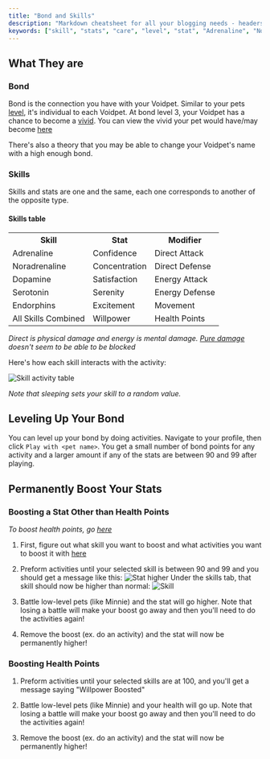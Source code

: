 ```yaml
---
title: "Bond and Skills"
description: "Markdown cheatsheet for all your blogging needs - headers, lists, images, tables and more! An illustrated guide based on GitHub Flavored Markdown."
keywords: ["skill", "stats", "care", "level", "stat", "Adrenaline", "Noradrenaline", "Dopamine", "Serotonin", "Endorphins", "Willpower"]
---
```


## What They are

### Bond

Bond is the connection you have with your Voidpet. Similar to your pets [level](/leveling), it's individual to each Voidpet. At bond level 3, your Voidpet has a chance to become a [vivid](/vivids). You can view the vivid your pet would have/may become [here](https://voidpet.io/)

There's also a theory that you may be able to change your Voidpet's name with a high enough bond. 

### Skills

Skills and stats are one and the same, each one corresponds to another of the opposite type. 

#### Skills table

<table>
	<tr>
    <th>Skill</th>
    <th>Stat</th>
		<th>Modifier</th>
  </tr>
	<tr>
		<td>Adrenaline</td>
    <td>Confidence</td>
		<td>Direct Attack</td>
	</tr>
	<tr>
		<td>Noradrenaline</td>
    		<td>Concentration</td>
		<td>Direct Defense</td>
	</tr>
	<tr>
		<td>Dopamine</td>
    		<td>Satisfaction</td>
		<td>Energy Attack</td>
	</tr>
	<tr>
		<td>Serotonin</td>
    <td>Serenity</td>
		<td>Energy Defense</td>
	</tr>
	<tr>
		<td>Endorphins</td>
    		<td>Excitement</td>
		<td>Movement</td>
	</tr>
	<tr>
		<td>All Skills Combined</td>
    <td>Willpower</td>
		<td>Health Points</td>
	</tr>
</table>

*Direct is physical damage and energy is mental damage. [Pure damage](/pure-damage) doesn't seem to be able to be blocked* 

Here's how each skill interacts with the activity:

![Skill activity table](https://cdn.discordapp.com/attachments/939571914677043210/957857533232566352/unknown.png)

*Note that sleeping sets your skill to a random value.*

## Leveling Up Your Bond

You can level up your bond by doing activities. Navigate to your profile, then click `Play with <pet name>`. You get a small number of bond points for any activity and a larger amount if any of the stats are between 90 and 99 after playing. 

## Permanently Boost Your Stats

### Boosting a Stat Other than Health Points

*To boost health points, go [here](#boosting-health-points)*

1. First, figure out what skill you want to boost and what activities you want to boost it with [here](#skills)

2. Preform activities until your selected skill is between 90 and 99 and you should get a message like this:
![Stat higher](https://cdn.discordapp.com/attachments/604167041427046424/957861546111959050/unknown.png)
Under the skills tab, that skill should now be higher than normal:
![Skill](https://cdn.discordapp.com/attachments/939571914677043210/957860286621188167/unknown.png)

3. Battle low-level pets (like Minnie) and the stat will go higher. Note that losing a battle will make your boost go away and then you'll need to do the activities again!

4. Remove the boost (ex. do an activity) and the stat will now be permanently higher! 

### Boosting Health Points

1. Preform activities until your selected skills are at 100, and you'll get a message saying "Willpower Boosted"

2. Battle low-level pets (like Minnie) and your health will go up. Note that losing a battle will make your boost go away and then you'll need to do the activities again!

3. Remove the boost (ex. do an activity) and the stat will now be permanently higher! 